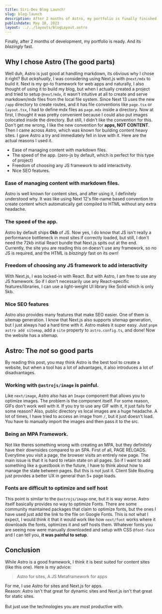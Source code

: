 ```yaml
---
title: Siri-Dev Blog Launch!
slug: blog-launch
description: After 2 months of Astro, my portfolio is finally finished along with my blog!
publishdate: May 10, 2023
layout: ../../layouts/BlogLayout.astro
---
```



Finally, after 2 months of development, my portfolio is ready. And its _blazingly_ fast.

## Why I chose Astro (The good parts)

Well duh, Astro is just good at handling markdown, its obvious why I chose it right? But _ackshually_, I was considering using Next.js with `@next/mdx` to build it. Next is my go-to framework for web apps and naturally,
I also thought of using it to build my blog, but when I actually created a project and tried to setup `@next/mdx`, it wasn't intuitive at all to create and serve markdown/mdx files from the local file system.
Since Next 13 uses the new `/app` directory to create routes, and it has file conventions like `page.tsx` or `layout.tsx`, I had to define mdx files as `page.mdx` inside a directory.
Now at first, I thought it was pretty convenient because I could also put images colocated inside the directory. But still, I didn't like the convention for this. Don't get me wrong, I like the new convention for **apps, NOT CONTENT**. Then I came across Astro, which was known for building content heavy sites.
I gave Astro a try and immediately fell in love with it. Here are the actual reasons I used it.

- Ease of managing content with markdown files.
- The speed of the app. (zero-js by default, which is perfect for this type of project)
- Freedom of choosing any JS framework to add interactivity.
- Nice SEO features.

### Ease of managing content with markdown files.

Astro is well known for content sites, and after using it, I definitely understood why. It was like using Next 12's file-name based convention to create content which automatically get compiled to HTML without any extra headache.

### The speed of the app.

Astro by default ships **0kb** of JS. Now yes, I do know that JS isn't really a performance bottleneck in most sites if correctly loaded, but still, I don't need the 72kb initial React bundle that Next.js spits out at the end. Currently, the site you are reading this on doesn't use any framework, so no JS is required, and the HTML is _blazingly_ fast on its own!

### Freedom of choosing any JS framework to add interactivity

With Next.js, I was locked-in with React. But with Astro, I am free to use any JS framework. So if I don't necessarily use any React-specific features/libraries, I can use a light-weight UI library like Solid which is only 5kb.

### Nice SEO features

Astro also provides many features that make SEO easier. One of them is sitemap generation. I know that Next.js also supports sitemap generation, but I just always had a hard time with it. Astro makes it super easy. Just `pnpm astro add sitemap`, add a `site` property to `astro.config.ts`, and done! Now the website has a sitemap.

## Astro: The _not_ so good parts

By reading this post, you may think Astro is the best tool to create a website, but when a tool has a lot of advantages, it also introduces a lot of disadvantages.

### Working with `@astrojs/image` is painful.

Like `next/image`, Astro also has an `Image` component that allows you to optimize images. The problem is the component itself. For some reason, GIFs don't work well with it. If you try to use any GIF with it, it just fails for some reason? Also, public directory vs local images are a huge headache. A lot of times, I have tried to access an image from `/`, but it just doesn't load. You have to manually import the images and then pass it to the src.

### Being an MPA Framework.

Not like theres something wrong with creating an MPA, but they definitely have their downsides compared to an SPA. First of all, PAGE RELOADS. Everytime you visit a page, the browser visits an entirely new page. The main issue is that it is hard to retain state on all pages. So if I want to add something like a guestbook in the future, I have to think about how to manage the state between pages. But this is not just it. Client Side Routing just provides a better UX in general than 5+ page loads.

### Fonts are difficult to optimize and self host

This point is similar to the `@astrojs/image` one, but it is way worse. Astro itself basically provides no way to optimize Fonts. There are some community maintained packages that claim to optimize fonts, but the ones I have used just add the link to the file on Google Fonts. This is not what I expect, I would think it that it would work like how `next/font` works where it downloads the fonts, optimizes it and self hosts them. Whatever fonts you are seeing now were manually downloaded and setup with CSS `@font-face` and I can tell you, **it was painful to setup**.

## Conclusion

While Astro is a good framework, I think it is best suited for content sites (like this one).
Here is my advice:

> Astro for sites, A JS Metaframework for apps

For me, I use Astro for sites and Next.js for apps. <br />
Reason: Astro isn't that great for dynamic sites and Next.js isn't that great for static sites. <br /> <br />
But just use the technologies you are most productive with.
